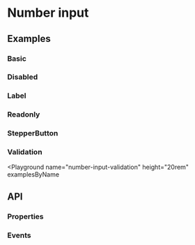 
# Number input

<Tags />

## Examples

### Basic

<Playground name="number-input" examplesByName></Playground>

### Disabled

<Playground name="number-input-disabled" examplesByName></Playground>

### Label

<Playground name="number-input-label" examplesByName></Playground>

### Readonly

<Playground name="number-input-readonly" examplesByName></Playground>

### StepperButton

<Playground name="number-input-stepper-button" examplesByName></Playground>

### Validation

<Playground
  name="number-input-validation"
  height="20rem"
  examplesByName
></Playground>

## API

### Properties

<Props />

### Events

<Events />
